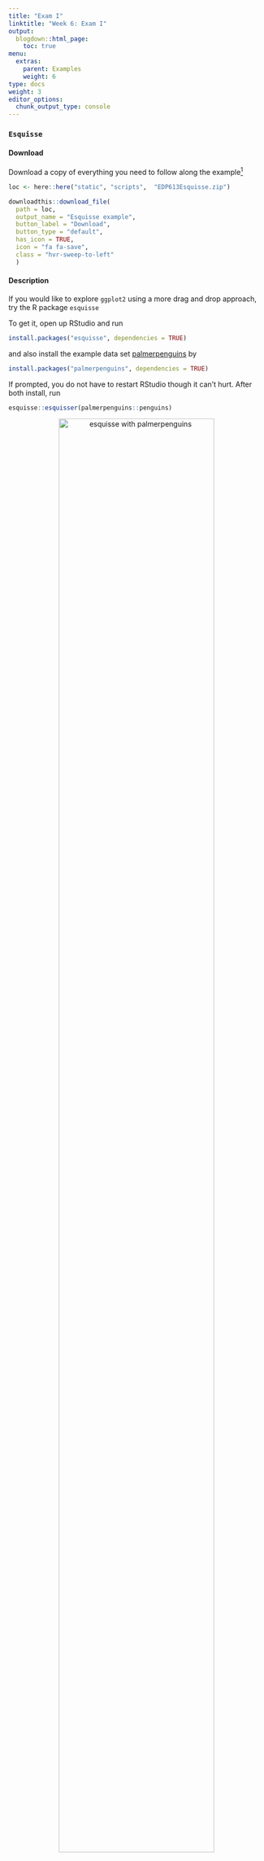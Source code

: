 ```yaml
---
title: "Exam I"
linktitle: "Week 6: Exam I"
output:
  blogdown::html_page:
    toc: true
menu:
  extras:
    parent: Examples
    weight: 6
type: docs
weight: 3
editor_options: 
  chunk_output_type: console
---
```


<script>
  function resizeIframe(obj) {
    obj.style.height = obj.contentWindow.document.body.scrollHeight + 'px';
  }
</script>

<style>
  .hvr-sweep-to-left {
    display: inline-block;
    vertical-align: middle;
    -webkit-transform: perspective(1px) translateZ(0);
    transform: perspective(1px) translateZ(0);
    box-shadow: 0 0 1px rgba(0, 0, 0, 0);
    position: relative;
    -webkit-transition-property: color;
    transition-property: color;
    -webkit-transition-duration: 0.25s;
    transition-duration: 0.25s;
  }

.hvr-sweep-to-left:before {
  content: "";
  position: absolute;
  z-index: -1;
  top: 0;
  left: 0;
  right: 0;
  bottom: 0;
  background: #761756;
    -webkit-transform: scaleX(0);
  transform: scaleX(0);
  -webkit-transform-origin: 100% 50%;
  transform-origin: 100% 50%;
  -webkit-transition-property: transform;
  transition-property: transform;
  -webkit-transition-duration: 0.3s;
  transition-duration: 0.3s;
  -webkit-transition-timing-function: ease-out;
  transition-timing-function: ease-out;
}

.hvr-sweep-to-left:hover, .hvr-sweep-to-left:focus, .hvr-sweep-to-left:active {
  color: white;
}

.hvr-sweep-to-left:hover:before, .hvr-sweep-to-left:focus:before, .hvr-sweep-to-left:active:before {
  -webkit-transform: scaleX(1);
  transform: scaleX(1);
}
</style>

### `Esquisse`

#### Download

Download a copy of everything you need to follow along the example[^1]
```r
loc <- here::here("static", "scripts",  "EDP613Esquisse.zip")

downloadthis::download_file(
  path = loc,
  output_name = "Esquisse example",
  button_label = "Download",
  button_type = "default",
  has_icon = TRUE,
  icon = "fa fa-save",
  class = "hvr-sweep-to-left"
  )
```

#### Description
If you would like to explore `ggplot2` using a more drag and drop approach, try the R package `esquisse`

To get it, open up RStudio and run
```r
install.packages("esquisse", dependencies = TRUE)
```

and also install the example data set [palmerpenguins](https://allisonhorst.github.io/palmerpenguins/articles/intro.html) by
```r
install.packages("palmerpenguins", dependencies = TRUE)
```

If prompted, you do not have to restart RStudio though it can't hurt. After both install, run

```r
esquisse::esquisser(palmerpenguins::penguins)
```

<center>
![esquisse with palmerpenguins](/gifs/esquisse1.gif){width=85%}
</center>
If you want to use your own data set, run the following
```r
esquisse::esquisser()
```

<center>
![esquisse with palmerpenguins](/gifs/esquisse2.gif){width=85%}
</center>

#### Additional resources
- [Creating plots without coding @ RPubs](https://rpubs.com/brunoquevedo/using-esquisse)
- [Esquisse R Package @ Little Miss Data](https://www.littlemissdata.com/fdf/esquisse)
- [Tableau-like Drag and Drop GUI Visualization in R @ Towards Data Science](https://towardsdatascience.com/tableau-esque-drag-and-drop-gui-visualization-in-r-901ee9f2fe3f)

[^1]: You will have to unzip this file. If you are unfamiliar with this process, please check the [Unzipping files](/resource/unzipping/) section under Resources for assistance.
